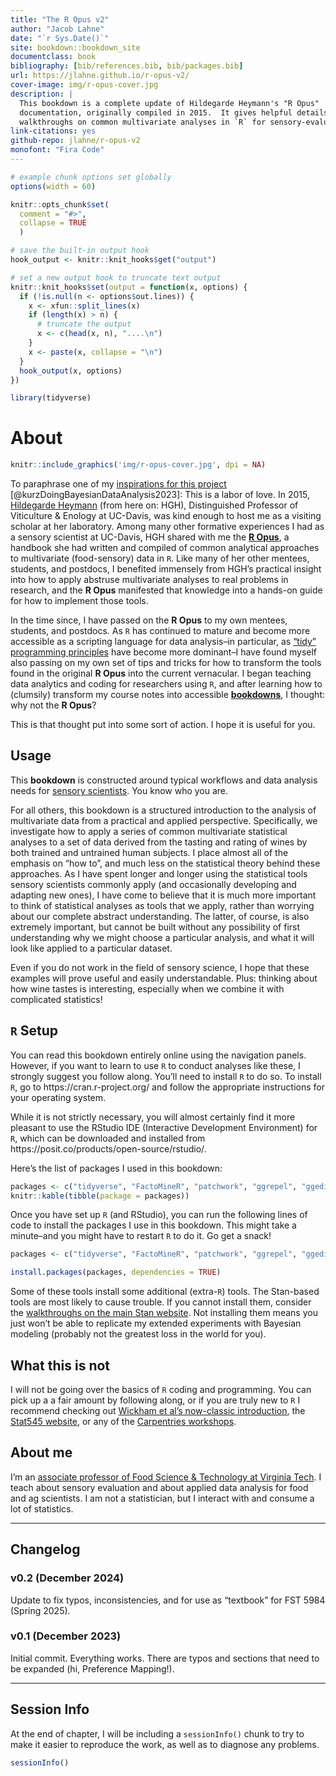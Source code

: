 ```yaml
--- 
title: "The R Opus v2"
author: "Jacob Lahne"
date: "`r Sys.Date()`"
site: bookdown::bookdown_site
documentclass: book
bibliography: [bib/references.bib, bib/packages.bib]
url: https://jlahne.github.io/r-opus-v2/
cover-image: img/r-opus-cover.jpg
description: |
  This bookdown is a complete update of Hildegarde Heymann's "R Opus"
  documentation, originally compiled in 2015.  It gives helpful details and
  walkthroughs on common multivariate analyses in `R` for sensory-evaluation data.
link-citations: yes
github-repo: jlahne/r-opus-v2
monofont: "Fira Code"
---
```


```r
# example chunk options set globally
options(width = 60)

knitr::opts_chunk$set(
  comment = "#>",
  collapse = TRUE
  )

# save the built-in output hook
hook_output <- knitr::knit_hooks$get("output")

# set a new output hook to truncate text output
knitr::knit_hooks$set(output = function(x, options) {
  if (!is.null(n <- options$out.lines)) {
    x <- xfun::split_lines(x)
    if (length(x) > n) {
      # truncate the output
      x <- c(head(x, n), "....\n")
    }
    x <- paste(x, collapse = "\n")
  }
  hook_output(x, options)
})

library(tidyverse)
```

# About {-}

```r
knitr::include_graphics('img/r-opus-cover.jpg', dpi = NA)
```

To paraphrase one of my [inspirations for this project](https://bookdown.org/content/3890/) [@kurzDoingBayesianDataAnalysis2023]: This is a labor of love.  In 2015, [Hildegarde Heymann](https://wineserver.ucdavis.edu/people/hildegarde-heymann#/) (from here on: HGH), Distinguished Professor of Viticulture & Enology at UC-Davis, was kind enough to host me as a visiting scholar at her laboratory.  Among many other formative experiences I had as a sensory scientist at UC-Davis, HGH shared with me the [**R Opus**](files/The R Opus - May 2015.pdf), a handbook she had written and compiled of common analytical approaches to multivariate (food-sensory) data in `R`.  Like many of her other mentees, students, and postdocs, I benefited immensely from HGH's practical insight into how to apply abstruse multivariate analyses to real problems in research, and the **R Opus** manifested that knowledge into a hands-on guide for how to implement those tools.

In the time since, I have passed on the **R Opus** to my own mentees, students, and postdocs.  As `R` has continued to mature and become more accessible as a scripting language for data analysis--in particular, as ["tidy" programming principles](https://r4ds.hadley.nz/) have become more dominant--I have found myself also passing on my own set of tips and tricks for how to transform the tools found in the original **R Opus** into the current vernacular.  I began teaching data analytics and coding for researchers using `R`, and after learning how to (clumsily) transform my course notes into accessible **[bookdowns](https://bookdown.org/yihui/bookdown/)**, I thought: why not the **R Opus**?

This is that thought put into some sort of action.  I hope it is useful for you.

## Usage {-}

This **bookdown** is constructed around typical workflows and data analysis needs for [sensory scientists](https://en.wikipedia.org/wiki/Sensory_analysis).  You know who you are.

For all others, this bookdown is a structured introduction to the analysis of multivariate data from a practical and applied perspective.  Specifically, we investigate how to apply a series of common multivariate statistical analyses to a set of data derived from the tasting and rating of wines by both trained and untrained human subjects.  I place almost all of the emphasis on "how to", and much less on the statistical theory behind these approaches.  As I have spent longer and longer using the statistical tools sensory scientists commonly apply (and occasionally developing and adapting new ones), I have come to believe that it is much more important to think of statistical analyses as tools that we apply, rather than worrying about our complete abstract understanding.  The latter, of course, is also extremely important, but cannot be built without any possibility of first understanding why we might choose a particular analysis, and what it will look like applied to a particular dataset.

Even if you do not work in the field of sensory science, I hope that these examples will prove useful and easily understandable.  Plus: thinking about how wine tastes is interesting, especially when we combine it with complicated statistics!

## `R` Setup {-}

You can read this bookdown entirely online using the navigation panels.  However, if you want to learn to use `R` to conduct analyses like these, I strongly suggest you follow along.  You'll need to install `R` to do so.  To install `R`, go to https://cran.r-project.org/ and follow the appropriate instructions for your operating system.

While it is not strictly necessary, you will almost certainly find it more pleasant to use the RStudio IDE (Interactive Development Environment) for `R`, which can be downloaded and installed from https://posit.co/products/open-source/rstudio/. 

Here's the list of packages I used in this bookdown:

```r
packages <- c("tidyverse", "FactoMineR", "patchwork", "ggrepel", "ggedit", "ggforce", "DistatisR", "SensoMineR", "paletteer", "here", "broom", "skimr", "factoextra", "naniar", "agricolae", "tidytext", "brms", "tidybayes", "simputation", "missMDA", "corrr", "widyr", "rgl", "candisc", "MASS", "ca", "pls")
knitr::kable(tibble(package = packages))
```


Once you have set up `R` (and RStudio), you can run the following lines of code to install the packages I use in this bookdown.  This might take a minute--and you might have to restart `R` to do it.  Go get a snack!

```r
packages <- c("tidyverse", "FactoMineR", "patchwork", "ggrepel", "ggedit", "ggforce", "DistatisR", "SensoMineR", "paletteer", "here", "broom", "skimr", "factoextra", "naniar", "agricolae", "tidytext", "brms", "tidybayes", "simputation", "missMDA", "corrr", "widyr", "rgl", "candisc", "MASS", "ca", "pls")

install.packages(packages, dependencies = TRUE)
```

Some of these tools install some additional (extra-`R`) tools.  The Stan-based tools are most likely to cause trouble.  If you cannot install them, consider the [walkthroughs on the main Stan website](https://mc-stan.org/users/interfaces/).  Not installing them means you just won't be able to replicate my extended experiments with Bayesian modeling (probably not the greatest loss in the world for you).

## What this is not {-}

I will not be going over the basics of `R` coding and programming.  You can pick up a a fair amount by following along, or if you are truly new to `R` I recommend checking out [Wickham et al's now-classic introduction](https://r4ds.hadley.nz/), the [Stat545 website](https://stat545.com/), or any of the [Carpentries workshops](https://datacarpentry.org/r-socialsci/).

## About me {-}

I'm an [associate professor of Food Science & Technology at Virginia Tech](https://www.fst.vt.edu/aboutus/faculty/jlahne.html).  I teach about sensory evaluation and about applied data analysis for food and ag scientists.  I am not a statistician, but I interact with and consume a lot of statistics.

---

## Changelog

### v0.2 (December 2024)

Update to fix typos, inconsistencies, and for use as "textbook" for FST 5984 (Spring 2025).

### v0.1 (December 2023)

Initial commit.  Everything works.  There are typos and sections that need to be expanded (hi, Preference Mapping!).  

---

## Session Info {-}

At the end of chapter, I will be including a `sessionInfo()` chunk to try to make it easier to reproduce the work, as well as to diagnose any problems.

```r
sessionInfo()
```


